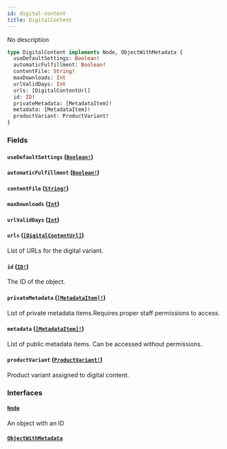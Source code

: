 ```yaml
---
id: digital-content
title: DigitalContent
---
```


No description

```graphql
type DigitalContent implements Node, ObjectWithMetadata {
  useDefaultSettings: Boolean!
  automaticFulfillment: Boolean!
  contentFile: String!
  maxDownloads: Int
  urlValidDays: Int
  urls: [DigitalContentUrl]
  id: ID!
  privateMetadata: [MetadataItem]!
  metadata: [MetadataItem]!
  productVariant: ProductVariant!
}
```

### Fields

#### `useDefaultSettings` ([`Boolean!`](/docs/developer/api-reference/scalars/boolean))

#### `automaticFulfillment` ([`Boolean!`](/docs/developer/api-reference/scalars/boolean))

#### `contentFile` ([`String!`](/docs/developer/api-reference/scalars/string))

#### `maxDownloads` ([`Int`](/docs/developer/api-reference/scalars/int))

#### `urlValidDays` ([`Int`](/docs/developer/api-reference/scalars/int))

#### `urls` ([`[DigitalContentUrl]`](/docs/developer/api-reference/objects/digital-content-url))

List of URLs for the digital variant.

#### `id` ([`ID!`](/docs/developer/api-reference/scalars/id))

The ID of the object.

#### `privateMetadata` ([`[MetadataItem]!`](/docs/developer/api-reference/objects/metadata-item))

List of private metadata items.Requires proper staff permissions to access.

#### `metadata` ([`[MetadataItem]!`](/docs/developer/api-reference/objects/metadata-item))

List of public metadata items. Can be accessed without permissions.

#### `productVariant` ([`ProductVariant!`](/docs/developer/api-reference/objects/product-variant))

Product variant assigned to digital content.

### Interfaces

#### [`Node`](/docs/developer/api-reference/interfaces/node)

An object with an ID

#### [`ObjectWithMetadata`](/docs/developer/api-reference/interfaces/object-with-metadata)
